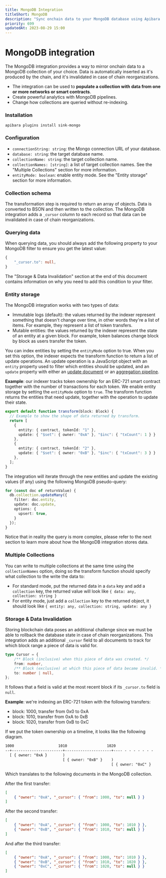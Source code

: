 ```yaml
---
title: MongoDB Integration
titleShort: MongoDB
description: "Sync onchain data to your MongoDB database using Apibara."
priority: 699
updatedAt: 2023-08-29 15:00
---
```


# MongoDB integration

The MongoDB integration provides a way to mirror onchain data to a MongoDB
collection of your choice. Data is automatically inserted as it's produced by
the chain, and it's invalidated in case of chain reorganizations.

 - The integration can be used to **populate a collection with data from one or
   more networks or smart contracts**.
 - Create powerful analytics with MongoDB pipelines.
 - Change how collections are queried without re-indexing.


### Installation

```
apibara plugins install sink-mongo
```


### Configuration

 - `connectionString: string`: the Mongo connection URL of your database.
 - `database: string`: the target database name.
 - `collectionName: string`: the target collection name.
 - `collectionNames: [string]`: a list of target collection names. See the "Multiple Collections" section for more information.
 - `entityMode: boolean`: enable entity mode. See the "Entity
   storage" section for more information.


### Collection schema

The transformation step is required to return an array of objects. Data is
converted to BSON and then written to the collection. The MongoDB integration
adds a `_cursor` column to each record so that data can be invalidated in case
of chain reorganizations.


### Querying data

When querying data, you should always add the following property to your MongoDB filter
to ensure you get the latest value:

```ts
{
    "_cursor.to": null,
}
```

The "Storage & Data Invalidation" section at the end of this document contains
information on why you need to add this condition to your filter.


### Entity storage

The MongoDB integration works with two types of data:

 - Immutable logs (default): the values returned by the indexer represent
   something that doesn't change over time, in other words they're a list of
   items. For example, they represent a list of token transfers.
 - Mutable entities: the values returned by the indexer represent the state of
   an entity at a given block. For example, token balances change block by
   block as users transfer the token.

You can index entities by setting the `entityMode` option to true. When you set
this option, the indexer expects the transform function to return a list of
update operations. An update operation is a JavaScript object with an `entity`
property used to filter which entities should be updated, and an `update` property
with either an [update
document](https://www.mongodb.com/docs/manual/reference/method/db.collection.updateMany/#std-label-updateMany-behavior-update-expressions)
or an [aggregation
pipeline](https://www.mongodb.com/docs/manual/reference/method/db.collection.updateMany/#std-label-updateMany-behavior-aggregation-pipeline).


**Example**: our indexer tracks token ownership for an ERC-721 smart contract
together with the number of transactions for each token.
We enable entity storage by setting the `entityMode` option to `true`.
The transform function returns the entities that need update, together with the
operation to update their state.

```ts
export default function transform(block: Block) {
  // Example to show the shape of data returned by transform.
  return [
    {
      entity: { contract, tokenId: "1" },
      update: { "$set": { owner: "0xA" }, "$inc": { "txCount": 1 } }
    },
    {
      entity: { contract, tokenId: "2" },
      update: { "$set": { owner: "0xB" }, "$inc": { "txCount": 3 } }
    },
  ];
}
```

The integration will iterate through the new entities and update the existing
values (if any) using the following MongoDB pseudo-query:

```ts
for (const doc of returnValue) {
  db.collection.updateMany({
    filter: doc.entity,
    update: doc.update,
    options: {
      upsert: true,
    }
  });
}
```

Notice that in reality the query is more complex, please refer to the next
section to learn more about how the MongoDB integration stores data.

### Multiple Collections
You can write to multiple collections at the same time using the `collectionNames` option, doing so the transform function should specify what collection to the write the data to:
- For standard mode, put the returned data in a `data` key and add a `collection` key, the returned value will look like `{ data: any, collection: string }`
- For entity mode, just add a `collection` key to the returned object, it should look like `{ entity: any, collection: string, update: any }`

### Storage & Data Invalidation

Storing blockchain data poses an additional challenge since we must be able to
rollback the database state in case of chain reorganizations.
This integration adds an additional `_cursor` field to all documents to track
for which block range a piece of data is valid for.

```ts
type Cursor = {
    /** Block (inclusive) when this piece of data was created. */
    from: number,
    /** Block (exclusive) at which this piece of data became invalid. */
    to: number | null,
};
```

It follows that a field is valid at the most recent block if its `_cursor.to`
field is `null`.

**Example**: we're indexing an ERC-721 token with the following transfers:

 - block: 1000, transfer from 0x0 to 0xA
 - block: 1010, transfer from 0xA to 0xB
 - block: 1020, transfer from 0xB to 0xC

If we put the token ownership on a timeline, it looks like the following diagram.

```txt
1000                    1010                  1020
--+-----------------------+---------------------+---- - - - - - - -
  [ { owner: "0xA }       )
                          [ { owner: "0xB" }    )
                                                [ { owner: "0xC" }
```

Which translates to the following documents in the MongoDB collection.

After the first transfer:

```json
[
    { "owner": "0xA", "_cursor": { "from": 1000, "to": null } }
]
```

After the second transfer:

```json
[
    { "owner": "0xA", "_cursor": { "from": 1000, "to": 1010 } },
    { "owner": "0xB", "_cursor": { "from": 1010, "to": null } }
]
```

And after the third transfer:

```json
[
    { "owner": "0xA", "_cursor": { "from": 1000, "to": 1010 } },
    { "owner": "0xB", "_cursor": { "from": 1010, "to": 1020 } },
    { "owner": "0xC", "_cursor": { "from": 1020, "to": null } }
]
```

